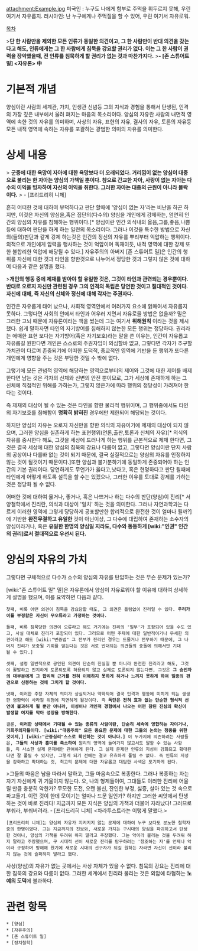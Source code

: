 attachment:Example.jpg
미국인 : 누구도 나에게 함부로 주먹을 휘두르지 못해, 우린 여기서 자유롭지.
러시아인: 난 누구에게나 주먹질을 할 수 있어, 우린 여기서 자유로워.

[[목차]]

>'''단 한 사람만을 제외한 모든 인류가 동일한 의견이고, 그 한 사람만이 반대 의견을 갖는다고 해도, 인류에게는 그 한 사람에게 침묵을 강요할 권리가 없다. 이는 그 한 사람이 권력을 장악했을때, 전 인류를 침묵하게 할 권리가 없는 것과 마찬가지다.'''
>'''- [존 스튜어트 밀] <자유론> 中'''

= 기본적 개념 =

양심이란 사람의 세계관, 가치, 인생관 신념등 그의 지식과 경험을 통해서 탄생된, 인격의 가장 깊은 내부에서 울려 펴지는 마음의 목소리이다. 양심의 자유란 사람의 내면적 영역에 속한 것의 자유를 의미하며, 사상의 자유, 표현의 자유, 결사의 자유, 토론의 자유등 모든 내적 영역에 속하는 자유를 포괄하는 광범한 의미의 자유를 의미한다.

= 상세 내용 =

> '''군중에 대한 욕망이 자아에 대한 욕망보다 더 오래되었다. 거리낌이 없는 양심이 대중으로 불리는 한 자아는 양심의 가책일 뿐이다. 참으로 간교한 자아, 사랑이 없는 자아는 다수의 이익을 빙자하여 자신의 이익을 취한다. 그러한 자아는 대중의 근원이 아니라 몰락이다.'''
> - [프리드리히 니체]

흔히 어떠한 것에 대하여 부덕하다고 판단 할때에 '양심이 없는 자'라는 비난을 하곤 하지만, 이것은 자신의 양심을,혹은 집단의(다수의) 양심을 개인에게 강제하는, 엄연히 인간의 양심의 자유를 침해하는 행위이다.[* 양심이란 인간 의식내의 옳음,그름,좋음,나쁨등에 대하여 판단을 하게 하는 일련의 목소리이다. 그러나 이것을 특수한 방법으로 자신의(들의)판단과 같게 강제 하는것은 인간의 정신의 자유를 뿌리부터 억압하는 행위이다. 외적으로 개인에게 압력을 행사하는 것이 억압이며 독재이듯, 내적 영역에 대한 강제 또한 불합리한 억압에 해당될 수 있다.] 자유주의의 아버지 [존 스튜어트 밀]은 인간의 행위를 자신에 대한 것과 타인을 향한것으로 나누어서 정당한 것과 그렇지 않은 것에 대하여 다음과 같은 설명을 했다.

>'''개인의 행동 중에 제재를 받아야 할 유일한 것은, 그것이 타인과 관련되는 경우뿐이다. 반대로 오로지 자신만 관련된 경우 그의 인격의 독립은 당연한 것이고 절대적인 것이다. 자신에 대해, 즉 자신의 신체와 정신에 대해 각자는 주권자다.'''

인간은 자유롭게 태어 났으나, 사회적 영역안에서 여러가지 요소에 얽매여서 자유롭지 못하다. 그렇다면 사회의 안에서 타인과 어우러 지면서 자유로울 방법은 없을까? 밀은 그러한 고뇌 때문에 자유론이라는 책을 썼는데 그는 여기서 '''위해원칙''' 이라는 것을 제시 했다. 쉽게 말하자면 타인의 자기방어를 침해하지 않는한 모든 행위는 정당하다. 권리라는 애매한 표현 보다는 자기방어(혹은 자기보호)라는 말을 쓴 이유는, 인간이 자유롭고 자유롭길 원한다면 개인은 스스로의 주권자임이 의심할바 없고, 그렇다면 각자가 추구할 가치관이 다르며 존중되기에 어떠한 도덕적, 종교적인 영역에 기반을 둔 행위가 또다른 개인에게 영향을 주는 것은 부당한 것일 수 밖에 없다.

그렇기에 모든 관념적 영역에 해당하는 영역으로부터의 제어와 그것에 대한 제어를 배제한다면 남는 것은 각자의 신체와 신변의 안전 뿐이므로, 그가 세상에 존재하게 하는 그 신체에 직접적인 위해를 가하는가, 그렇지 않은가에 따라 행위의 정당성이 가려져야 한다는 것이다.

즉 제재의 대상이 될 수 있는 것은 타인을 향한 물리적 행위이며, 그 행위중에서도 타인의 자기보호를 침해함이 '''명확히 밝혀진''' 경우에만 제한되어 해당되는 것이다.

하지만 양심의 자유는 오로지 자신만을 향한 의식의 자유이기에 제재의 대상이 되지 않으며, 그러한 양심을 실존하게 하는 표현행위(언론,출판,토론과 신체의 자유)[* 의식의 자유를 중시한다 해도, 그것을 세상에 드러나게 하는 행위를 근본적으로 제재 한다면, 그것은 결국 세상에 대한 양심의 침묵의 강요나 다름이 없고, 그렇다면 양심이란 단지 사람의 공상이나 다를바 없는 것이 되기 때문에, 결국 실질적으로는 양심의 자유를 인정하지 않는 것이 될것이기 때문이다.]또한 양심과 불가분하기에 동일하게 존중되어야 하는 인간의 기본 권리이다. 당연하게도 무언가가 옳다고,낫다고, 혹은 현명하다고 판단 될때에 타인에게 어떻게 하도록 설득을 할 수는 있겠으나, 그러한 이유를 토대로 강제를 가하는 것은 정당화 될 수 없다.
                                                                                                                     
어떠한 것에 대하여 옳거나, 좋거나, 혹은 나쁘거나 하는 다수의 판단(양심)이 진리[* 서양철학에서 진리란, 의식과 대상이 '일치' 하는 것을 의미한다. 그러나 자연과학과는 다르게 이러한 영역에 그렇게 당당하게 공표할만한 합리적으로 완전한 것이 얼마나 될까?]에 기반한 '''완전무결하고 유일한''' 것이 아닌이상, 그 다수에 대립하여 존재하는 소수자의 양심이라거나, 혹은 '''유일한 한명의 양심일 지라도, 다수와 동등하게 [wiki:"인권" 인간의 권리]로서 절대적으로 우선시 된다.'''

= 양심의 자유의 가치 =

그렇다면 구체적으로 다수가 소수의 양심의 자유를 탄압하는 것은 무슨 문제가 있는가?

[wiki:"존 스튜어트 밀" 밀]은 자유론에서 양심이 자유로워야 할 이유에 대하여 상세하게 설명을 했으며, 이를 요약하면 다음과 같다.

 첫째, 비록 어떤 의견이 침묵을 강요당할 때도, 그 의견은 틀림없이 진리일 수 있다. '''우리가 이를 부정함은 자신이 무오류라고 가정하는 것이다.'''

 둘째, 비록 침묵당한 의견이 오류라고 해도 거기에는 진리의 '일부'가 포함되어 있을 수도 있고, 사실 대체로 진리가 포함되어 있다. 그러므로 어떤 주제에 대한 일반적이거나 우세한 의견이라고 해도 [wiki:"변증법" 그 전부가 진리인 경우는 드물거나 전무하기 때문에, 그 나머지 진리가 보충될 기회를 얻는다는 것은 서로 반대되는 의견들의 충돌에 의해서만 기대될 수 있다.]

 셋째, 설령 일반적으로 공인된 의견이 단순히 진실일 뿐 아니라 완전한 진리라고 해도, 그것이 활발하고 진지하게 토론되도록 허용되지 않고 실제로 토론되지 않는다면, 그것은 '''그 승인자의 대부분에게 그 합리적 근거를 전혀 이해하지 못하게 하거나 느끼지 못하게 하여 일종의 편견으로 신봉하는 것에 그치게 할 것이다.'''

 넷째, 이러한 주장 자체의 의미가 상실되거나 약화되어 결국 인격과 행동에 미치게 되는 생생한 영향력이 사라질 위험에 직면하게 될것이다. 즉 '''독단은 전혀 효과 없는 단순한 형식적 선언에 불과하게 될 뿐만 아니라, 이성이나 개인적 경험에서 나오는 어떤 참된 진심의 확신이 발생할 여지를 막아 성장을 방해한다.'''

 결론, '''이러한 상태에서 기대될 수 있는 종류의 사람이란, 단순히 세속에 영합하는 자이거나, 기회주의자들이다. [wiki:"대중주의" 모든 중요한 문제에 대한 그들의 논의는 청중을 위한 것이지,] [wiki:"군중심리"스스로 확신하는 것이 아니다.]''' 이 두가지에 의존하려는 사람들은, '''그들의 사상과 흥미를 축소하여''' 원리의 영역에 들어가지 않고서도 말할 수 있는 사항들, 즉 사소한 실제 문제에만 관여하게 된다. 그 실제 문제란 인류의 지성이 강화되고 확대된다면 잘 풀릴 수 있지만, 그렇게 되기 전에는 결코 유효하게 풀릴 수 없다. 즉 인류의 지성을 강화하고 확대하는 것, 최고의 문제에 대한 자유롭고 대담한 사색은 포기하게 된다.

>그들의 마음은 남을 따라서 말하고, 그들 마음속으로 복종한다. 그러나 복종하는 자는 자기 자신에게 귀 기울이지 않는다. 오, 나의 형제들이여, 그대들도 이러한 진리에 어울릴 만큼 충분히 악한가? 무모한 도전, 오랜 불신, 잔인한 부정, 싫증, 살아 있는 것 속으로 파고들기. 이런 것이 한데 모이기는 얼마나 드문 일인가? 하지만 그러한 씨앗에서 탄생하는 것이 바로 진리다! 지금까지 모든 지식은 양심의 가책과 더불어 자라났다! 그러므로 부숴라, 부숴버려라. - [프리드리히 니체] <차라투스트라는 이렇게 말했다.>

 [프리드리히 니체]는 양심의 자유가 지켜지지 않는 문제에 대하여 누구 보다도 분노한 철학자중의 한명이였다. 그는 지금까지의 진보와, 새로운 가치는 구시대의 양심을 파괴하고서 탄생한 것이니, 양심의 가책을 두려워 하지 말라고 주장했다. 그는 악이라 불리는 것을 두려워 하지 말라고 주장했으며, 구 시대적 선이 새로운 진리를 탐구하려는 '창조하는 자'를 언제나 악이라 규정하며 방해해 왔기에 새로운 시대의 선구자가 되길 원하는 자라면 자신이 선이라 불리지 않는 것에 슬퍼하지 말라고 했다.

사상(양심)의 자유가 없는 곳에서는 사상 자체가 있을 수 없다. 침묵의 강요는 진리에 대한 침묵의 강요와 다름이 없다.
그러한 세계에서 진리라 불리는 것은 외압에 타협하는 '''노예의 도덕'''에 불과하다.

= 관련 항목 =

 * [양심]
 * [자유주의]
 * [존 스튜어트 밀]
 * [정치철학]
